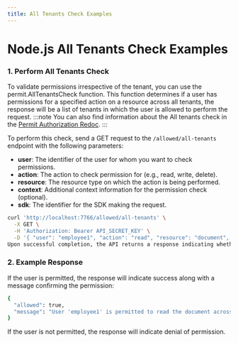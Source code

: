 ```yaml
---
title: All Tenants Check Examples
---
```


# Node.js All Tenants Check Examples


### 1. Perform All Tenants Check

To validate permissions irrespective of the tenant, you can use the permit.AllTenantsCheck function. This function determines if a user has permissions for a specified action
on a resource across all tenants, the response will be a list of tenants in which the user is allowed to perform the request.
:::note
You can also find information about the All tenants check in the [Permit Authorization Redoc](http://localhost:7766/redoc#tag/Authorization-API/operation/is_allowed_all_tenants_allowed_all_tenants_post).
:::


To perform this check, send a GET request to the `/allowed/all-tenants` endpoint with the following parameters:

- **user**: The identifier of the user for whom you want to check permissions.
- **action**: The action to check permission for (e.g., read, write, delete).
- **resource**: The resource type on which the action is being performed.
- **context**: Additional context information for the permission check (optional).
- **sdk**: The identifier for the SDK making the request.

```bash
curl 'http://localhost:7766/allowed/all-tenants' \
  -X GET \
  -H 'Authorization: Bearer API_SECRET_KEY' \
  -D '{ "user": "employee1", "action": "read", "resource": "document", "context": {}, "sdk": "node" }'
Upon successful completion, the API returns a response indicating whether the user is allowed to perform the specified action across all tenants.
```

### 2. Example Response
If the user is permitted, the response will indicate success along with a message confirming the permission:

```bash
{
  "allowed": true,
  "message": "User 'employee1' is permitted to read the document across all tenants."
}
```

If the user is not permitted, the response will indicate denial of permission.


